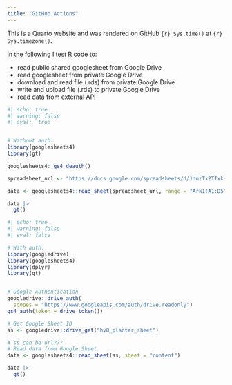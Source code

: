 ```yaml
---
title: "GitHub Actions"
---
```


This is a Quarto website and was rendered on GitHub `{r} Sys.time()` at `{r} Sys.timezone()`.

In the following I test R code to:

- read public shared googlesheet from Google Drive
- read googlesheet from private Google Drive
- download and read file (.rds) from private Google Drive
- write and upload file (.rds) to private Google Drive
- read data from external API



```r
#| echo: true
#| warning: false
#| eval:  true


# Without auth:
library(googlesheets4)
library(gt)

googlesheets4::gs4_deauth()

spreadsheet_url <- "https://docs.google.com/spreadsheets/d/1dnzTx2TIxk-QpoWNz08Jr_e4F2rZ4mDBgphzq9lwdYM/edit?usp=drive_link"

data <- googlesheets4::read_sheet(spreadsheet_url, range = "Ark1!A1:D5")

data |> 
  gt()

```


```r
#| echo: true
#| warning: false
#| eval: false

# With auth:
library(googledrive)
library(googlesheets4)
library(dplyr)
library(gt)


# Google Authentication
googledrive::drive_auth(
  scopes = "https://www.googleapis.com/auth/drive.readonly")
gs4_auth(token = drive_token())

# Get Google Sheet ID
ss <- googledrive::drive_get("hv8_planter_sheet")

# ss can be url???
# Read data from Google Sheet
data <- googlesheets4::read_sheet(ss, sheet = "content")

data |> 
  gt()


```




